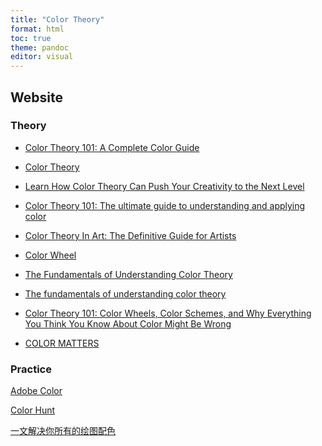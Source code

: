 ---
title: "Color Theory"
format: html
toc: true
theme: pandoc
editor: visual
---

## Website

### Theory

-   [Color Theory 101: A Complete Color Guide](https://www.colorsexplained.com/color-theory/)

-   [Color Theory](https://www.interaction-design.org/literature/topics/color-theory)

-   [Learn How Color Theory Can Push Your Creativity to the Next Level](https://mymodernmet.com/basic-color-theory/)

-   [Color Theory 101: The ultimate guide to understanding and applying color](https://www.lucapallotta.com/color-theory/)

-   [Color Theory In Art: The Definitive Guide for Artists](https://artignition.com/color-theory/)

-   [Color Wheel](https://colorkit.co/color-wheel/)

-   [The Fundamentals of Understanding Color Theory](https://simplified.com/blog/colors/color-theory#:~:text=The%20basics%20of%20color%20theory.%20How)

-   [The fundamentals of understanding color theory](https://99designs.com/blog/tips/the-7-step-guide-to-understanding-color-theory/#:~:text=Color%20theory%20is%20both%20science%20and)

-   [Color Theory 101: Color Wheels, Color Schemes, and Why Everything You Think You Know About Color Might Be Wrong](https://blog.hubspot.com/marketing/color-theory-design#:~:text=Read%20on%20for%20our%20guide%20to)

-   [COLOR MATTERS](https://colormatters.com/)

### Practice

[Adobe Color](https://color.adobe.com/zh/)

[Color Hunt](https://colorhunt.co/)

[一文解决你所有的绘图配色](https://mp.weixin.qq.com/s/zqRQ10x4-KsNN_puljY4eg)
